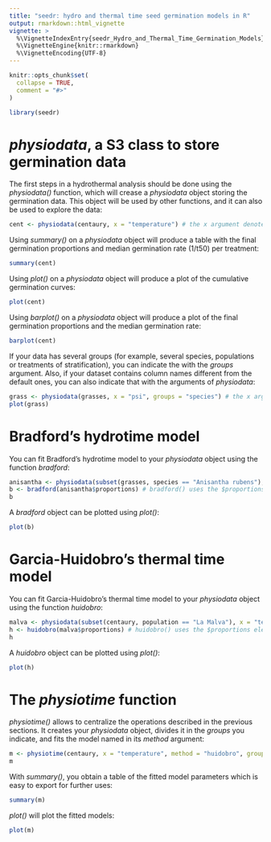 ```yaml
---
title: "seedr: hydro and thermal time seed germination models in R"
output: rmarkdown::html_vignette
vignette: >
  %\VignetteIndexEntry{seedr_Hydro_and_Thermal_Time_Germination_Models}
  %\VignetteEngine{knitr::rmarkdown}
  %\VignetteEncoding{UTF-8}
---
```


```r
knitr::opts_chunk$set(
  collapse = TRUE,
  comment = "#>"
)
```

```r
library(seedr)
```

# _physiodata_, a S3 class to store germination data

The first steps in a hydrothermal analysis should be done using the _physiodata()_ function, which will crease a _physiodata_ object storing the germination data. This object will be used by other functions, and it can also be used to explore the data:

```r
cent <- physiodata(centaury, x = "temperature") # the x argument denotes the experimental treatment, usually water potential or temperature
```

Using _summary()_ on a _physiodata_ object will produce a table with the final germination proportions and median germination rate (1/t50) per treatment:

```r
summary(cent)
```

Using _plot()_ on a _physiodata_ object will produce a plot of the cumulative germination curves:

```r
plot(cent)
```

Using _barplot()_ on a _physiodata_ object will produce a plot of the final germination proportions and the median germination rate:

```r
barplot(cent)
```

If your data has several groups (for example, several species, populations or treatments of stratification), you can indicate the with the _groups_ argument. Also, if your dataset contains column names different from the default ones, you can also indicate that with the arguments of _physiodata_:

```r
grass <- physiodata(grasses, x = "psi", groups = "species") # the x argument denotes the experimental treatment, usually water potential or temperature
plot(grass)
```

# Bradford's hydrotime model

You can fit Bradford's hydrotime model to your _physiodata_ object using the function _bradford_:

```r
anisantha <- physiodata(subset(grasses, species == "Anisantha rubens"), x = "psi") # select only one species
b <- bradford(anisantha$proportions) # bradford() uses the $proportions element within the physiodata object
b
```

A _bradford_ object can be plotted using _plot()_:

```r
plot(b)
```

# Garcia-Huidobro's thermal time model

You can fit Garcia-Huidobro's thermal time model to your _physiodata_ object using the function _huidobro_:

```r
malva <- physiodata(subset(centaury, population == "La Malva"), x = "temperature") # select only one population
h <- huidobro(malva$proportions) # huidobro() uses the $proportions element within the physiodata object
h
```

A _huidobro_ object can be plotted using _plot()_:

```r
plot(h)
```

# The _physiotime_ function

_physiotime()_ allows to centralize the operations described in the previous sections. It creates your _physiodata_ object, divides it in the _groups_ you indicate, and fits the model named in its _method_ argument:

```r
m <- physiotime(centaury, x = "temperature", method = "huidobro", groups = c("species", "population"))
m
```

With _summary()_, you obtain a table of the fitted model parameters which is easy to export for further uses:

```r
summary(m)
```

_plot()_ will plot the fitted models:

```r
plot(m)
```
